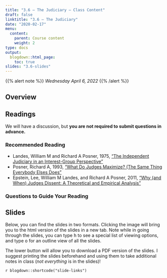 ```yaml
---
title: "3.6 — The Judiciary — Class Content"
draft: false
linktitle: "3.6 — The Judiciary"
date: "2020-02-17"
menu:
  content:
    parent: Course content
    weight: 2
type: docs
output:
  blogdown::html_page:
    toc: true
slides: "3.6-slides"
---
```


{{% alert note %}}
*Wednesday April 6, 2022*
{{% /alert %}}

## <i class="fas fa-info-circle fa-lg"></i> Overview

## <i class="fas fa-book-reader fa-lg"></i> Readings

We will have a discussion, but **you are not required to submit questions in advance.**

### Recommended Reading

- <i class="fas fas fa-book"></i> Landes, William M and Richard A Posner, 1975, [“The Independent Judiciary in an Interest-Group Perspective”](/readings/Landes-Posner-1975.pdf)
- <i class="fas fas fa-book"></i> Posner, Richard A, 1993, [“What Do Judges Maximize? (The Same Thing Everybody Elses Does”](/readings/Posner-1993.pdf)
- <i class="fas fas fa-book"></i> Epstein, Lee, William M Landes, and Richard A Posner, 2011, [“Why (and When) Judges Dissent: A Theoretical and Empirical Analysis”](/readings/Epstein-Landes-Posner-2011.pdf)

### Questions to Guide Your Reading


## <i class="fas fa-chalkboard-teacher"></i> Slides

Below, you can find the slides in two formats. Clicking the image will bring you to the html version of the slides in a new tab. Note while in going through the slides, you can type <kbd>h</kbd> to see a special list of viewing options, and type <kbd>o</kbd> for an outline view of all the slides.

The lower button will allow you to download a PDF version of the slides. I suggest printing the slides beforehand and using them to take additional notes in class (*not everything* is in the slides)!

`r blogdown::shortcode("slide-links")`